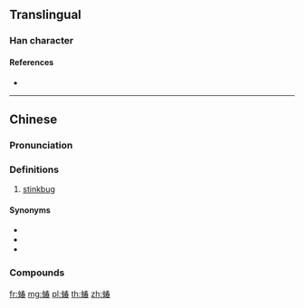 {{character info/new}}
==Translingual==

===Han character===
{{Han char|rn=142|rad=虫|as=09|sn=15|four=|canj=LIQKA|ids=⿰虫春}}

====References====
* {{Han ref|kx=1092.211|dkj=49687|hdz=42867.071|uh=877D|ud=34685}}

----

==Chinese==
{{zh-forms}}

===Pronunciation===
{{zh-pron
|m=chūn
|c=ceon1
|w=2tshen
|ma=y
|cat=n
}}

===Definitions===
{{zh-hanzi}}

# [[stinkbug]]

====Synonyms====
* {{zh-l|臭大姐}}
* {{zh-l|椿象}}
* {{zh-l|放屁蟲}}

===Compounds===
{{zh-der|蝽象|蝽蟓|蝽子|蝽蟲}}

{{zh-cat|Insects}}

[[fr:蝽]]
[[mg:蝽]]
[[pl:蝽]]
[[th:蝽]]
[[zh:蝽]]